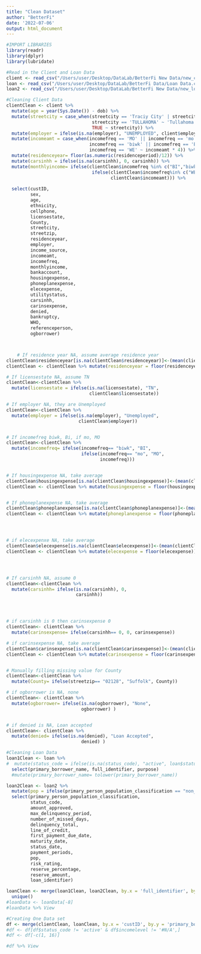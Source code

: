 ```yaml
---
title: "Clean Dataset"
author: "BetterFi"
date: '2022-07-06'
output: html_document
---
```


```r
#IMPORT LIBRARIES
library(readr)
library(dplyr)
library(lubridate)
```

```r
#Read in the Client and Loan Data
client <- read_csv("/Users/user/Desktop/DataLab/BetterFi New Data/new_client.csv")
loan <- read_csv("/Users/user/Desktop/DataLab/BetterFi Data/Loan Data.csv")
loan2 <- read_csv("/Users/user/Desktop/DataLab/BetterFi New Data/new_loan.csv")
```

```r
#Cleaning Client Data
clientClean <- client %>% 
  mutate(age = year(Sys.Date()) - dob) %>%
  mutate(streetcity = case_when(streetcity == 'Traciy City' | streetcity == 'TRACY CITY' ~ 'Tracy City', 
                                streetcity == 'TULLAHOMA' ~ 'Tullahoma',
                                TRUE ~ streetcity)) %>%  
  mutate(employer = ifelse(is.na(employer), "UNEMPLOYED", client$employer)) %>% 
  mutate(incomeamt = case_when(incomefreq == 'MO' || incomefreq == 'mo' ~ incomeamt, 
                               incomefreq == 'biwk' || incomefreq == 'BI' ~ incomeamt * 2, 
                               incomefreq == 'WE' ~ incomeamt * 4)) %>% 
  mutate(residenceyear= floor(as.numeric(residenceperiod)/12)) %>% 
  mutate(carsinhh = ifelse(is.na(carsinhh), 0, carsinhh)) %>% 
  mutate(monthlyincome= ifelse(clientClean$incomefreq %in% c("BI","biwk"), clientClean$incomeamt*2,
                                ifelse(clientClean$incomefreq%in% c("WE", "wk"), clientClean$incomeamt*4,
                                       clientClean$incomeamt))) %>% 
  
  select(custID,
         sex, 
         age,
         ethnicity,
         cellphone,
         licensestate,
         County,
         streetcity, 
         streetzip,
         residenceyear,
         employer,
         income_source,
         incomeamt,
         incomefreq,
         monthlyincome,
         bankaccount,
         housingexpense, 
         phoneplanexpense, 
         elecexpense,
         utilitystatus,
         carsinhh,
         carinsexpense,
         denied,
         bankruptcy,
         WHO,
         referenceperson,
         ogborrower)



    # If residence year NA, assume average residence year
clientClean$residenceyear[is.na(clientClean$residenceyear)]<-(mean(clientClean$residenceyear, na.rm=TRUE))
clientClean <- clientClean %>% mutate(residenceyear = floor(residenceyear))

# If licensestate NA, assume TN
clientClean<-clientClean %>% 
  mutate(licensestate = ifelse(is.na(licensestate), "TN",
                               clientClean$licensestate))

# If employer NA, they are Unemployed
clientClean<-clientClean %>% 
  mutate(employer = ifelse(is.na(employer), "Unemployed",
                           clientClean$employer))


# If incomefreq biwk, Bi, if mo, MO
clientClean<-clientClean %>% 
  mutate(incomefreq= ifelse(incomefreq== "biwk", "BI",
                            ifelse(incomefreq== "mo", "MO",
                                   incomefreq)))


# If housingexpense NA, take average
clientClean$housingexpense[is.na(clientClean$housingexpense)]<-(mean(clientClean$housingexpense, na.rm=TRUE))  
clientClean <- clientClean %>% mutate(housingexpense = floor(housingexpense))


# If phoneplanexpense NA, take average
clientClean$phoneplanexpense[is.na(clientClean$phoneplanexpense)]<-(mean(clientClean$phoneplanexpense, na.rm=TRUE))  
clientClean <- clientClean %>% mutate(phoneplanexpense = floor(phoneplanexpense))




# if elecexpenxe NA, take average
clientClean$elecexpense[is.na(clientClean$elecexpense)]<-(mean(clientClean$elecexpense, na.rm=TRUE)) 
clientClean <- clientClean %>% mutate(elecexpense = floor(elecexpense))




# If carsinhh NA, assume 0
clientClean<-clientClean %>% 
  mutate(carsinhh= ifelse(is.na(carsinhh), 0,
                          carsinhh))




# if carsinhh is 0 then carinsexpense 0
clientClean<- clientClean %>% 
  mutate(carinsexpense= ifelse(carsinhh== 0, 0, carinsexpense))

# if carinsexpense NA, take average
clientClean$carinsexpense[is.na(clientClean$carinsexpense)]<-(mean(clientClean$carinsexpense, na.rm=TRUE)) 
clientClean <- clientClean %>% mutate(carinsexpense = floor(carinsexpense))


# Manually filling missing value for County
clientClean<-clientClean %>% 
  mutate(County= ifelse(streetzip== "02128", "Suffolk", County))

# if ogborrower is NA, none
clientClean<- clientClean %>% 
  mutate(ogborrower= ifelse(is.na(ogborrower), "None",
                            ogborrower) )


# if denied is NA, Loan accepted
clientClean<- clientClean %>% 
  mutate(denied= ifelse(is.na(denied), "Loan Accepted",
                            denied) )

```

```r
#Cleaning Loan Data
loan1Clean <- loan %>% 
#  mutate(status_code = ifelse(is.na(status_code), "active", loan$status_code)) %>% 
  select(primary_borrower_name, full_identifier, purpose) 
  #mutate(primary_borrower_name= tolower(primary_borrower_name))

loan2Clean <- loan2 %>% 
  mutate(pop = ifelse(primary_person_population_classification == "non_urban", 'rural', primary_person_population_classification)) %>% 
  select(primary_person_population_classification,
         status_code, 
         amount_approved, 
         max_delinquency_period,
         number_of_missed_days,
         delinquency_total,
         line_of_credit,
         first_payment_due_date,
         maturity_date,
         status_date,
         payment_periods, 
         pop, 
         risk_rating,
         reserve_percentage,
         reserve_amount,
         loan_identifier)

loanClean <- merge(loan1Clean, loan2Clean, by.x = 'full_identifier', by.y = 'loan_identifier') %>% 
  unique()
#loanData <- loanData[-8]
#loanData %>% View
```

```r
#Creating One Data set
df <- merge(clientClean, loanClean, by.x = 'custID', by.y = 'primary_borrower_name')
#df <- df[df$status_code != 'active' & df$incomelevel != '#N/A',] 
#df <- df[-c(1, 16)]

#df %>% View
```

